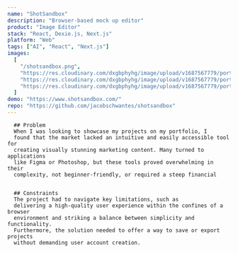 ```yaml
---
name: "ShotSandbox"
description: "Browser-based mock up editor"
product: "Image Editor"
stack: "React, Dexie.js, Next.js"
platform: "Web"
tags: ["AI", "React", "Next.js"]
images:
  [
    "/shotsandbox.png",
    "https://res.cloudinary.com/dxgbphyhg/image/upload/v1687567779/portfolio%20assets/shotsandbox/editor.jpg",
    "https://res.cloudinary.com/dxgbphyhg/image/upload/v1687567779/portfolio%20assets/shotsandbox/projects.jpg",
    "https://res.cloudinary.com/dxgbphyhg/image/upload/v1687567779/portfolio%20assets/shotsandbox/landing.jpg",
  ]
demo: "https://www.shotsandbox.com/"
repo: "https://github.com/jacobschwantes/shotsandbox"
---
```




  

  
      ## Problem 
      When I was looking to showcase my projects on my portfolio, I
      found that the market lacked an intuitive and easily accessible tool for
      creating visually stunning marketing content. Many turned to applications
      like Figma or Photoshop, but these tools proved overwhelming in their
      complexity, not beginner-friendly, or required a steep financial
 
 
      ## Constraints 
      The project had to navigate key limitations, such as
      delivering a high-quality user experience within the confines of a browser
      environment and striking a balance between simplicity and functionality.
      Furthermore, the solution needed to offer a way to save or export projects
      without demanding user account creation.
  


